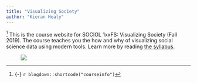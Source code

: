 ```yaml
---
title: "Visualizing Society"
author: "Kieran Healy"
---
```


^[{-} `r blogdown::shortcode("courseinfo")`] This is the course website for SOCIOL 1xxFS: Visualizing Society (Fall 2019). The course teaches you the how and why of visualizing social science data using modern tools. Learn more by reading [the syllabus](syllabus/).

<figure>
[![](/images/vax-excerpt.png)](/images/vax-excerpt.png)
</figure>


